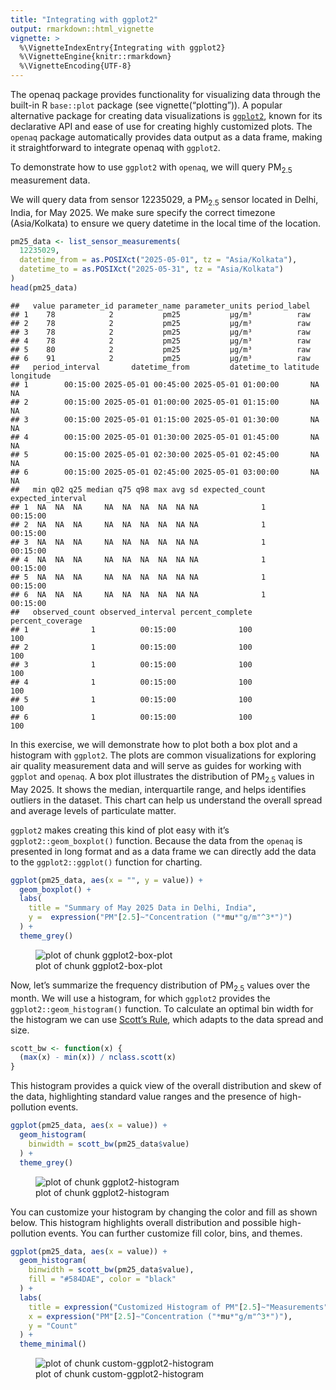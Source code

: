 ```yaml
---
title: "Integrating with ggplot2"
output: rmarkdown::html_vignette
vignette: >
  %\VignetteIndexEntry{Integrating with ggplot2}
  %\VignetteEngine{knitr::rmarkdown}
  %\VignetteEncoding{UTF-8}
---
```




 
The openaq package provides functionality for visualizing data through the
built-in R `base::plot` package (see vignette("plotting")). A popular alternative package
for creating data visualizations is [`ggplot2`](https://ggplot2.tidyverse.org/), known for its declarative API and
ease of use for creating highly customized plots. The `openaq` package 
automatically provides data output as a data frame, making it straightforward to
integrate openaq with `ggplot2`.

To demonstrate how to use `ggplot2` with `openaq`, we will query
PM<sub>2.5</sub> measurement data.

We will query data from sensor 12235029, a PM<sub>2.5</sub> sensor located in
Delhi, India, for May 2025. We make sure specify the correct timezone (Asia/Kolkata) to
ensure we query datetime in the local time of the location.


``` r
pm25_data <- list_sensor_measurements(
  12235029,
  datetime_from = as.POSIXct("2025-05-01", tz = "Asia/Kolkata"),
  datetime_to = as.POSIXct("2025-05-31", tz = "Asia/Kolkata")
)
head(pm25_data)
```

```
##   value parameter_id parameter_name parameter_units period_label
## 1    78            2           pm25           µg/m³          raw
## 2    78            2           pm25           µg/m³          raw
## 3    78            2           pm25           µg/m³          raw
## 4    78            2           pm25           µg/m³          raw
## 5    80            2           pm25           µg/m³          raw
## 6    91            2           pm25           µg/m³          raw
##   period_interval       datetime_from         datetime_to latitude longitude
## 1        00:15:00 2025-05-01 00:45:00 2025-05-01 01:00:00       NA        NA
## 2        00:15:00 2025-05-01 01:00:00 2025-05-01 01:15:00       NA        NA
## 3        00:15:00 2025-05-01 01:15:00 2025-05-01 01:30:00       NA        NA
## 4        00:15:00 2025-05-01 01:30:00 2025-05-01 01:45:00       NA        NA
## 5        00:15:00 2025-05-01 02:30:00 2025-05-01 02:45:00       NA        NA
## 6        00:15:00 2025-05-01 02:45:00 2025-05-01 03:00:00       NA        NA
##   min q02 q25 median q75 q98 max avg sd expected_count expected_interval
## 1  NA  NA  NA     NA  NA  NA  NA  NA NA              1          00:15:00
## 2  NA  NA  NA     NA  NA  NA  NA  NA NA              1          00:15:00
## 3  NA  NA  NA     NA  NA  NA  NA  NA NA              1          00:15:00
## 4  NA  NA  NA     NA  NA  NA  NA  NA NA              1          00:15:00
## 5  NA  NA  NA     NA  NA  NA  NA  NA NA              1          00:15:00
## 6  NA  NA  NA     NA  NA  NA  NA  NA NA              1          00:15:00
##   observed_count observed_interval percent_complete percent_coverage
## 1              1          00:15:00              100              100
## 2              1          00:15:00              100              100
## 3              1          00:15:00              100              100
## 4              1          00:15:00              100              100
## 5              1          00:15:00              100              100
## 6              1          00:15:00              100              100
```


In this exercise, we will demonstrate how to plot both a box plot and a
histogram with `ggplot2`. The plots are common visualizations for exploring air
quality measurement data and will serve as guides for working with `ggplot` and 
`openaq`. A box plot illustrates the distribution of PM<sub>2.5</sub> values in
May 2025. It shows the median, interquartile range, and helps identifies
outliers in the dataset. This chart can help us understand the overall spread
and average levels of particulate matter.

`ggplot2` makes creating this kind of plot easy with it's
`ggplot2::geom_boxplot()` function. Because the data from the `openaq` is
presented in long format and as a data frame we can directly add the data to the
`ggplot2::ggplot()` function for charting. 


``` r
ggplot(pm25_data, aes(x = "", y = value)) +
  geom_boxplot() +
  labs(
    title = "Summary of May 2025 Data in Delhi, India",
    y =  expression("PM"[2.5]~"Concentration ("*mu*"g/m"^3*")")
  ) +
  theme_grey()
```

![plot of chunk ggplot2-box-plot](figure/ggplot2-box-plot-1.png)


Now, let's summarize the frequency distribution of PM<sub>2.5</sub> values over
the month. We will use a histogram, for which `ggplot2` provides the
`ggplot2::geom_histogram()` function. To calculate an optimal bin width for the
histogram we can use [Scott's Rule](https://en.wikipedia.org/wiki/Scott%27s_rule),
which adapts to the data spread and size.



``` r
scott_bw <- function(x) {
  (max(x) - min(x)) / nclass.scott(x)
}
```


This histogram provides a quick view of the overall distribution and skew of the
data, highlighting standard value ranges and the presence of high-pollution
events. 


``` r
ggplot(pm25_data, aes(x = value)) +
  geom_histogram(
    binwidth = scott_bw(pm25_data$value)
  ) +
  theme_grey()
```

![plot of chunk ggplot2-histogram](figure/ggplot2-histogram-1.png)


You can customize your histogram by changing the color and fill as shown
below. This histogram highlights overall distribution and possible high-pollution
events. You can further customize fill color, bins, and themes.


``` r
ggplot(pm25_data, aes(x = value)) +
  geom_histogram(
    binwidth = scott_bw(pm25_data$value),
    fill = "#584DAE", color = "black"
  ) +
  labs(
    title = expression("Customized Histogram of PM"[2.5]~"Measurements"),
    x = expression("PM"[2.5]~"Concentration ("*mu*"g/m"^3*")"),
    y = "Count"
  ) +
  theme_minimal()
```

![plot of chunk custom-ggplot2-histogram](figure/custom-ggplot2-histogram-1.png)
